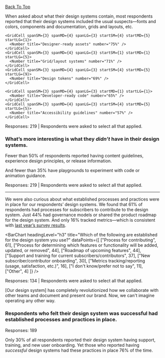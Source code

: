 
<article className="util-margin-btm-20vh" data-observer="section-2">
  <a className="cmp-back-link" id="section-2" href="#section-link-2" tabindex="-1">Back To Top</a>
  <SectionHeader number={2} title="What’s in a Design&nbsp;System">
    <p>When asked about what their design systems contain, most respondents reported that their design systems included the usual suspects—fonts and colors, components and documentation, grids and layouts, etc.</p>
  </SectionHeader>
  
  <Grid gap="lg" gapColMD="1xl" gapColLG="none">
    <GridCell spanSM={3} spanMD={4} spanLG={3}>
      <Number title="Typefaces, colors, and&nbsp;styles" number="98%" />
    </GridCell>
    <GridCell spanSM={3} spanMD={4} spanLG={3} startSM={4} startMD={5} startLG={5}>
      <Number title="Components" number="95%" />
    </GridCell>
    <GridCell spanSM={3} spanMD={4} spanLG={3} startLG={9}>
      <Number title="Component documentation" number="85%" />
    </GridCell>
    
    <GridCell spanSM={3} spanMD={4} spanLG={3} startSM={4} startMD={5} startLG={1}>
      <Number title="Designer-ready assets" number="75%" />
    </GridCell>
    <GridCell spanSM={3} spanMD={4} spanLG={3} startSM={1} startMD={1} startLG={5}>
      <Number title="Grid/layout systems" number="71%" />
    </GridCell>
    <GridCell spanSM={3} spanMD={4} spanLG={3} startSM={4} startMD={5} startLG={9}>
      <Number title="Design tokens" number="69%" />
    </GridCell>
    
    <GridCell spanSM={3} spanMD={4} spanLG={3} startMD={1} startLG={1}>
      <Number title="Developer-ready code" number="65%" />
    </GridCell>
    <GridCell spanSM={3} spanMD={4} spanLG={3} startSM={4} startMD={5} startLG={5}>
      <Number title="Accessibility guidelines" number="57%" />
    </GridCell>
  </Grid>
  
  <p className="cmp-type-caption util-margin-top-1xl">Responses: 219 | Respondents were asked to select all that applied.</p>
  
  <Grid className="util-margin-top-1xl">
    <GridCell spanMD={7} spanLG={9}>
      <h3>What’s more interesting is what they <em>didn’t</em> have in their design systems.</h3>
    </GridCell>
  </Grid>
  <Grid className="util-margin-top-1xl" gap="lg" gapRowMD="2xl" gapColLG="none">
    <GridCell spanSM={3} spanMD={2} spanLG={3}>
      <p>Fewer than 50% of respondents reported having content guidelines, experience design principles, or release information.</p>
    </GridCell>
    <GridCell span={4} start={2} spanSM={2} startSM={1} spanMD={2} startMD={3} startLG={5}>
      <Gauge title="Content guidelines" number={45} />
    </GridCell>
    <GridCell span={4} start={2} spanSM={2} startSM={3} spanMD={2} startMD={5} startLG={8}>
      <Gauge title="Experience design principles" number={42} />
    </GridCell>
    <GridCell span={4} start={2} spanSM={2} startSM={5} spanMD={2} startMD={7} startLG={11}>
      <Gauge title="Release information" number={41} />
    </GridCell>
    <GridCell spanSM={3} spanMD={2} spanLG={3}>
      <p>And fewer than 35% have playgrounds to experiment with code or animation guidance.</p>
    </GridCell>
    <GridCell span={4} start={2} spanSM={2} startSM={1} spanMD={2} startMD={3} startLG={5}>
      <Gauge title="Playground to experiment with&nbsp;code" number={34} />
    </GridCell>
    <GridCell span={4} start={2} spanSM={2} startSM={3} startMD={5} spanMD={2} startLG={8}>
      <Gauge title="Animation guidelines" number={19} />
    </GridCell>
  </Grid>
  
  <p className="cmp-type-caption util-margin-top-1xl">Responses: 219 | Respondents were asked to select all that applied.</p>
  
  <RelatedReading>
    <RelatedArticle title="The Anatomy of a Design System" description="A design system should have certain fundamental pieces in order to be successful. But what are those pieces?" image="/images/2022/anatomy-of-design-system.svg" href="https://sparkbox.com/foundry/design_system_makeup_design_system_layers_parts_of_a_design_system" />
  </RelatedReading>

  <hr aria-hidden={true} />

  <Grid className="util-margin-top-1xl util-margin-btm-10vh">
    <GridCell spanMD={7} spanLG={9}>
      <p className="cmp-type-heading-4 util-margin-all-none">We were also curious about what established processes and practices were in place for our respondents’ design systems. We found that 61% of respondents had processes for subscribers to contribute to the design system. Just 44% had governance models or shared the product roadmap for the design system. And only 16% tracked metrics&mdash;which is consistent with <a href="/2021">last year’s survey results</a>.</p>
    </GridCell>
  </Grid>

  <BarChart
    headingLevel="h3"
    title="Which of the following are established for the design system you use?"
    dataPoints={[
      ["Process for contributing", 61],
      ["Process for determining which features or functionality will be added, updated, or removed", 44],
      ["Roadmap of upcoming features", 44],
      ["Support and training for current subscribers/contributors", 37],
      ["New subscriber/contributor onboarding", 30],
      ["Metrics tracking/reporting (usage, satisfaction, etc.)", 16],
      ["I don't know/prefer not to say", 11],
      ["Other", 4]
    ]}
   />
  <p className="cmp-type-caption util-margin-top-1xl">Responses: 134 | Respondents were asked to select all that applied.</p>

  <Quote source="Design System Maintainer">[Our design system] has completely revolutionized how we collaborate with other teams and document and present our brand. Now, we can't imagine operating any other way.</Quote>

  <Grid gap="lg" gapColMD="1xl" gapColLG="none">
    <GridCell spanMD={7} spanLG={9}>
      <h3 className="cmp-type-heading-2 util-margin-top-none util-margin-btm-lg">Respondents who felt their design system was successful had established processes and practices in place.</h3>
    </GridCell>
    <GridCell span={4} start={2} spanSM={3} startSM={1} startMD={2} startLG={1} spanLG={2}>
      <Gauge title="Onboarding new subscribers and/or contributors" number={84} />
    </GridCell>
    <GridCell span={4} start={2} spanSM={3} startSM={4} startMD={5} startLG={4} spanLG={2}>
      <Gauge title="Determining what to add, update, or remove" number={78} />
    </GridCell>
    <GridCell span={4} start={2} spanSM={3} startSM={1} startMD={2} startLG={7} spanLG={2}>
      <Gauge title="Contributing" number={76} />
    </GridCell>
    <GridCell span={4} start={2} spanSM={3} startSM={4} startMD={5} startLG={10} spanLG={2}>
      <Gauge title="Training and support" number={76} />
    </GridCell>
  </Grid>
  
  <p className="cmp-type-caption util-margin-top-1xl">Responses: 189</p>
  
  <KeyFinding>Only 30% of all respondents reported their design system having support, training, and new user onboarding. Yet those who reported having <em>successful</em> design systems had these practices in place 76% of the time.</KeyFinding>
</article>
